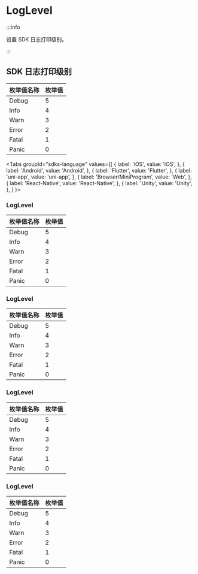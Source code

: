# LogLevel

:::info

设置 SDK 日志打印级别。

:::

## SDK 日志打印级别

| 枚举值名称 | 枚举值 |
| ---------- | ------ |
| Debug      | 5      |
| Info       | 4      |
| Warn       | 3      |
| Error      | 2      |
| Fatal      | 1      |
| Panic      | 0      |

<Tabs
groupId="sdks-language"
values={[
{ label: 'iOS', value: 'iOS', },
{ label: 'Android', value: 'Android', },
{ label: 'Flutter', value: 'Flutter', },
{ label: 'uni-app', value: 'uni-app', },
{ label: 'Browser/MiniProgram', value: 'Web', },
{ label: 'React-Native', value: 'React-Native', },
{ label: 'Unity', value: 'Unity', },
]
}>

<TabItem value="Flutter">

</TabItem>

<TabItem value="iOS">

</TabItem>

<TabItem value="Android">

</TabItem>

<TabItem value="Web">

### LogLevel

| 枚举值名称 | 枚举值 |
| ---------- | ------ |
| Debug      | 5      |
| Info       | 4      |
| Warn       | 3      |
| Error      | 2      |
| Fatal      | 1      |
| Panic      | 0      |

</TabItem>

<TabItem value="uni-app">

### LogLevel

| 枚举值名称 | 枚举值 |
| ---------- | ------ |
| Debug      | 5      |
| Info       | 4      |
| Warn       | 3      |
| Error      | 2      |
| Fatal      | 1      |
| Panic      | 0      |

</TabItem>

<TabItem value="React-Native">

### LogLevel

| 枚举值名称 | 枚举值 |
| ---------- | ------ |
| Debug      | 5      |
| Info       | 4      |
| Warn       | 3      |
| Error      | 2      |
| Fatal      | 1      |
| Panic      | 0      |

</TabItem>

<TabItem value="Unity">

### LogLevel

| 枚举值名称 | 枚举值 |
| ---------- | ------ |
| Debug      | 5      |
| Info       | 4      |
| Warn       | 3      |
| Error      | 2      |
| Fatal      | 1      |
| Panic      | 0      |

</TabItem>
</Tabs>
